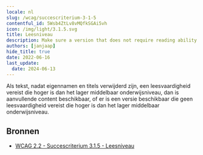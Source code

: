 ```yaml
---
locale: nl
slug: /wcag/succescriterium-3-1-5
contentful_id: 5Wsb4ZtLv8vMQfkSGAi5vh
icon: /img/light/3.1.5.svg
title: Leesniveau
description: Make sure a version that does not require reading ability more advanced than the lower secondary education level, is available.
authors: [janjaap]
hide_title: true
date: 2022-06-16
last_update:
  date: 2024-06-13
---
```


<Hero
  title="Leesniveau"
  image="/img/light/3.1.5.svg"
  alt="WCAG 3.1.5 icon"
  prefix="Succescriterium 3.1.5"
  suffix="Niveau AAA"
/>

Als tekst, nadat eigennamen en titels verwijderd zijn, een leesvaardigheid vereist die hoger is dan het lager middelbaar onderwijsniveau, dan is aanvullende content beschikbaar, of er is een versie beschikbaar die geen leesvaardigheid vereist die hoger is dan het lager middelbaar onderwijsniveau.

## Bronnen

- [WCAG 2.2 - Succescriterium 3.1.5 - Leesniveau](https://www.w3.org/Translations/WCAG22-nl/#leesniveau)
